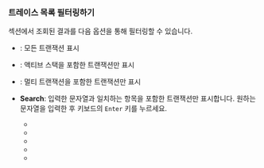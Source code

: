 ### 트레이스 목록 필터링하기

<Cmdname sid="trace_list" className="uitext" /> 섹션에서 조회된 결과를 다음 옵션을 통해 필터링할 수 있습니다.

<ImgLang img="analysis-hitmap-tx-list-filter.png" desc="TX 트레이스" />

* <Cmdname sid="view_all" className="uitext" />: 모든 트랜잭션 표시

* <Cmdname sid="active_stack" className="uitext" />: 액티브 스택을 포함한 트랜잭션만 표시

* <Cmdname sid="multi_transaction" className="uitext" />: 멀티 트랜잭션을 포함한 트랜잭션만 표시

* **Search**: 입력한 문자열과 일치하는 항목을 포함한 트랜잭션만 표시합니다. 원하는 문자열을 입력한 후 키보드의 `Enter` 키를 누르세요.

    * <Cmdname sid="transactionUrl" className="uitext" />
    * <Cmdname sid="TTL06081" className="uitext" />
    * <Cmdname sid="TTL06101" className="uitext" />
    * <Cmdname sid="TTL06086" className="uitext" />
    * <Cmdname sid="TTL06088" className="uitext" />
